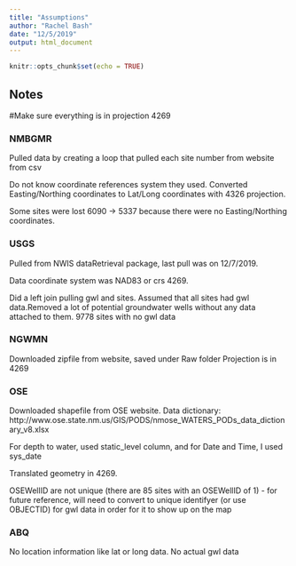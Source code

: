 ```yaml
---
title: "Assumptions"
author: "Rachel Bash"
date: "12/5/2019"
output: html_document
---
```


```r
knitr::opts_chunk$set(echo = TRUE)
```

## Notes

#Make sure everything is in projection 4269

### NMBGMR

Pulled data by creating a loop that pulled each site number from website from csv

Do not know coordinate references system they used. Converted Easting/Northing coordinates to Lat/Long coordinates with 4326 projection.

Some sites were lost 6090 -> 5337 because there were no Easting/Northing coordinates.

### USGS

Pulled from NWIS dataRetrieval package, last pull was on 12/7/2019.

Data coordinate system was NAD83 or crs 4269.

Did a left join pulling gwl and sites. Assumed that all sites had gwl data.Removed a lot of potential groundwater wells without any data attached to them. 9778 sites with no gwl data

### NGWMN 

Downloaded zipfile from website, saved under Raw folder
Projection is in 4269


### OSE

Downloaded shapefile from OSE website. Data dictionary: http://www.ose.state.nm.us/GIS/PODS/nmose_WATERS_PODs_data_dictionary_v8.xlsx

For depth to water, used static_level column, and for Date and Time, I used sys_date

Translated geometry in 4269.

OSEWellID are not unique (there are 85 sites with an OSEWellID of 1) - for future reference, will need to convert to unique identifyer (or use OBJECTID) for gwl data in order for it to show up on the map


### ABQ

No location information like lat or long data. No actual gwl data


